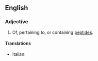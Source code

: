==English==

===Adjective===
{{en-adj}}

# Of, pertaining to, or containing [[peptide]]s.

====Translations====
{{trans-top|pertaining peptides}}
* Italian: {{t-|it|peptidico}}
{{trans-mid}}
{{trans-bottom}}